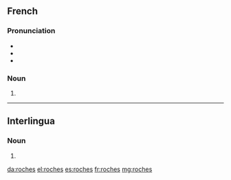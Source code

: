 ==French==

===Pronunciation===
* {{IPA|/ʁɔʃ/|lang=fr}}
* {{rhymes|ɔʃ|lang=fr}}
* {{homophones|roche|lang=fr}}

===Noun===
{{head|fr|noun plural form|g=f}}

# {{plural of|roche|lang=fr}}

----

==Interlingua==

===Noun===
{{head|ia|noun plural form}}

# {{plural of|roc|lang=ia}}

[[da:roches]]
[[el:roches]]
[[es:roches]]
[[fr:roches]]
[[mg:roches]]